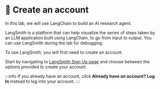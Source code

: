 
# 👐 Create an account

In this lab, we will use LangChain to build an AI research agent.

LangSmith is a platform that can help visualize the series of steps taken by an LLM application built using LangChain, to go from input to output. You can use LangSmith during the lab for debugging.

To use LangSmith, you will first need to create an account.

Start by navigating to [LangSmith Sign Up page](https://smith.langchain.com) and choose between the options provided to create your account.

<Screenshot url="https://smith.langchain.com" src="img/screenshots/40-langsmith/1-create-account/homepage.png" alt="Get started" />

:::info
If you already have an account, click **Already have an account? Log In** instead to log into your account.
:::